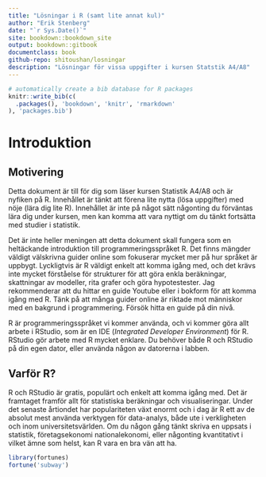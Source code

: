 ```yaml
--- 
title: "Lösningar i R (samt lite annat kul)"
author: "Erik Stenberg"
date: "`r Sys.Date()`"
site: bookdown::bookdown_site
output: bookdown::gitbook
documentclass: book
github-repo: shitoushan/losningar
description: "Lösningar för vissa uppgifter i kursen Statstik A4/A8"
---
```


```r
# automatically create a bib database for R packages
knitr::write_bib(c(
  .packages(), 'bookdown', 'knitr', 'rmarkdown'
), 'packages.bib')

```


# Introduktion {#intro}

## Motivering
Detta dokument är till för dig som läser kursen Statistik A4/A8 och är nyfiken på R. Innehållet är tänkt att förena lite nytta (lösa uppgifter) med nöje (lära dig lite R). Innehållet är inte på något sätt någonting du förväntas lära dig under kursen, men kan komma att vara nyttigt om du tänkt fortsätta med studier i statistik.

Det är inte heller meningen att detta dokument skall fungera som en heltäckande introduktion till programmeringsspråket R. Det finns mängder väldigt välskrivna guider online som fokuserar mycket mer på hur språket är uppbygt. Lyckligtvis är R väldigt enkelt att komma igång med, och det krävs inte mycket förståelse för strukturer för att göra enkla beräkningar, skattningar av modeller, rita grafer och göra hypotestester. Jag rekommenderar att du hittar en guide Youtube eller i bokform för att komma igång med R. Tänk på att många guider online är riktade mot människor med en bakgrund i programmering. Försök hitta en guide på din nivå.

R är programmeringsspråket vi kommer använda, och vi kommer göra allt arbete i RStudio, som är en IDE (*Integrated Developer Environment*) för R. RStudio gör arbete med R mycket enklare. Du behöver både R och RStudio på din egen dator, eller använda någon av datorerna i labben.


## Varför R?
R och RStudio är gratis, populärt och enkelt att komma igång med. Det är framtaget framför allt för statistiska beräkningar och visualiseringar. Under det senaste årtiondet har populariteten växt enormt och i dag är R ett av de absolut mest använda verktygen för data-analys, både ute i verkligheten och inom universitetsvärlden. Om du någon gång tänkt skriva en uppsats i statistik, företagsekonomi nationalekonomi, eller någonting kvantitativt i vilket ämne som helst, kan R vara en bra vän att ha.

```r
library(fortunes)
fortune('subway')
```
